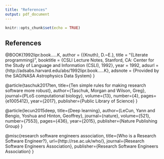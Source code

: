 ```yaml
---
title: "References"
output: pdf_document
---
```


```r
knitr::opts_chunk$set(echo = TRUE)
```

## References
@BOOK{1992lipr.book.....K,
   author = {{Knuth}, D.~E.},
    title = "{Literate programming}",
booktitle = {CSLI Lecture Notes, Stanford, CA: Center for the Study of Language and Information (CSLI), 1992},
     year = 1992,
   adsurl = {http://adsabs.harvard.edu/abs/1992lipr.book.....K},
  adsnote = {Provided by the SAO/NASA Astrophysics Data System}
}

@article{taschuk2017ten,
  title={Ten simple rules for making research software more robust},
  author={Taschuk, Morgan and Wilson, Greg},
  journal={PLoS computational biology},
  volume={13},
  number={4},
  pages={e1005412},
  year={2017},
  publisher={Public Library of Science}
}

@article{lecun2015deep,
  title={Deep learning},
  author={LeCun, Yann and Bengio, Yoshua and Hinton, Geoffrey},
  journal={nature},
  volume={521},
  number={7553},
  pages={436},
  year={2015},
  publisher={Nature Publishing Group}
}

@misc{research software engineers association, 
  title={Who is a Research Software Engineer?}, 
  url={http://rse.ac.uk/who/}, 
  journal={Research Software Engineers Association}, 
  publisher={Research Software Engineers Association}
}

